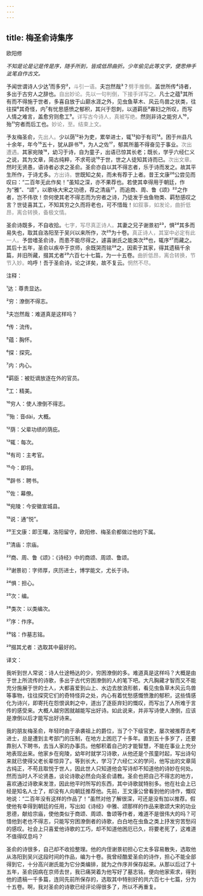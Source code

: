 ```yaml
---
---
---
```

title: 梅圣俞诗集序
---




欧阳修





*不知是论是记是传是序，随手所到，皆成低昂曲折。少年偷见此等文字，便思伸手泚笔自作古文。*





予闻世谓诗人少达¹而多穷²，<font color=gray font-size=0.8rem>斗引一语。</font>夫岂然哉³？<font color=gray font-size=0.8rem>劈手推倒。</font>盖世所传⁴诗者，多出于古穷人之辞也。<font color=gray font-size=0.8rem>自出妙论。先以一句判倒，下接手详写之。</font>凡士之蕴⁵其所有而不得施于世者，多喜自放于山巅水涯之外，见虫鱼草木、风云鸟兽之状类，往往探⁶其奇怪，内⁷有忧思感愤之郁积，其兴于怨刺，以道羁臣⁸寡妇之所叹，而写人情之难言，盖愈穷则愈工⁹。<font color=gray font-size=0.8rem>详写古今诗人，真被写绝。</font>然则非诗之能穷人¹⁰，殆¹¹穷者而后工也。<font color=gray font-size=0.8rem>妙论，至。结束上文。</font>

予友梅圣俞，<font color=gray font-size=0.8rem>先出人。</font>少以荫¹²补为吏，累举进士，辄¹³抑于有司¹⁴。困于州县凡十余年，年今¹⁵五十，犹从辟书¹⁶，为人之佐¹⁷，郁其所蓄不得奋见于事业。<font color=gray font-size=0.8rem>次出遭遇。</font>其家宛陵¹⁸，幼习于诗，自为童子，出语已惊其长老；既长，学乎六经仁义之说，其为文章，简古纯粹，不求苟说¹⁹于世，世之人徒知其诗而已。<font color=gray font-size=0.8rem>次出文章。</font>然时无贤愚，语诗者必求之圣俞。圣俞亦自以其不得志者，乐于诗而发之。故其平生所作，于诗尤多。<font color=gray font-size=0.8rem>方出诗。</font>世既知之矣，而未有荐于上者。昔王文康²⁰公尝见而叹曰：“二百年无此作矣！”虽知之深，亦不果荐也。若使其幸得用于朝廷，作为“雅”、“颂”，以歌咏大宋之功德，荐之清庙²¹，而追商、周、鲁《颂》²²之作者，岂不伟欤！奈何使其老不得志而为穷者之诗，乃徒发于虫鱼物类、羁愁感叹之言？世徒喜其工，不知其穷之久而将老也，可不惜哉！<font color=gray font-size=0.8rem>如叙事，如发论，曲折低昂，离合转换，备极文情。</font>

圣俞诗既多，不自收拾。<font color=gray font-size=0.8rem>七字，写尽真正诗人。</font>其妻之兄子谢景初²³，惧²⁴其多而易失也，取其自洛阳至于吴兴以来所作，次²⁵为十卷。<font color=gray font-size=0.8rem>真正诗人，其室中必定有此一人。</font>予尝嗜圣俞诗，而患不能尽得之，遽喜谢氏之能类次²⁶也，辄序²⁷而藏之。其后十五年，圣俞以疾卒于京师，余既哭而铭²⁸之，因索于其家，得其遗稿千余篇，并旧所藏，掇其尤者²⁹六百七十七篇，为一十五卷。<font color=gray font-size=0.8rem>曲折低昂，离合转换，节节入妙。</font>呜呼！吾于圣俞诗，论之详矣，故不复云。<font color=gray font-size=0.8rem>惘然不尽。</font>

注释：

¹达：尊贵显达。

²穷：潦倒不得志。

³夫岂然哉：难道真是这样吗？

⁴传：流传。

⁵蕴：胸怀。

⁶探：探究。

⁷内：内心。

⁸羁臣：被贬谪放逐在外的官员。

⁹工：精美。

¹⁰穷人：使人潦倒不得志。

¹¹殆：音dài，大概。

¹²荫：父辈功绩的荫庇。

¹³辄：每次。

¹⁴有司：主考官。

¹⁵今：即将。

¹⁶辟书：聘书。

¹⁷佐：幕僚。

¹⁸宛陵：今安徽宣城县。

¹⁹说：通“悦”。

²⁰王文康：即王曙，洛阳留守，欧阳修、梅圣俞都做过他的下属。

²¹清庙：宗庙。

²²商、周、鲁《颂》：《诗经》中的商颂、周颂、鲁颂。

²³谢景初：字师厚，庆历进士，博学能文，尤长于诗。

²⁴惧：担心。

²⁵次：编。

²⁶类次：以类编次。

²⁷序：作序。

²⁸铭：作墓志铭。

²⁹掇其尤者：选取其中最好的。

译文：

我听到世人常说：诗人仕途畅达的少，穷困潦倒的多。难道真是这样吗？大概是由于世上所流传的诗歌，多出于古代穷困潦倒的人的笔下吧。大凡胸藏才智而又不能充分施展于世的士人，大都喜爱到山上、水边去放浪形骸，看见虫鱼草木风云鸟兽等事物，往往探究它们的奇特怪异之处，内心有着忧愁感慨愤激的郁积，这些情感化为诗兴，即寄托在怨恨讽刺之中，道出了逐臣弃妇的慨叹，而写出了人所难于言传的感受来。大概人越穷困就越能写出好诗。如此说来，并非写诗使人潦倒，应该是潦倒以后才能写出好诗来。

我的朋友梅圣俞，年轻时由于承袭祖上的爵位，当了个下级官吏，屡次被推荐去考进士，总是遭到主考部门的压制，在地方上困厄了十多年。直到五十多岁了，还要靠别人下聘书，去当人家的办事员。他郁积着自己的才能智慧，不能在事业上充分地表现出来。他家乡在宛陵，幼年时就学习诗歌，从他还是个孩童时起，写出诗句来就已使得父老长辈惊异了。等到长大，学习了六经仁义的学问，他写出的文章简古纯正，不苟且取悦于世人，因此世人只知道他会写诗却不知道他的诗妙在何处。然而当时人不论贤愚，谈论诗歌必然会向圣俞请教。圣俞也把自己不得志的地方，喜欢通过诗歌来发泄，因此他平时所写的东西，其中诗歌就特别多。他在社会上已经是知名人士了，却没有人向朝廷推荐他。先前，王文康公曾看到他的诗作，慨叹地说：“二百年没有这样的作品了！”虽然对他了解很深，可还是没有加以推荐。假使他有幸得到朝廷的任用，写出如《诗经》中雅、颂那样的作品来歌颂大宋的功业恩德，献给宗庙，使他类似于商颂、周颂、鲁颂等作者，难道不是很伟大的吗？可惜他到老也不得志，只能写穷困潦倒者的诗歌，白白地在虫鱼之类上抒发穷苦愁闷的感叹。社会上只喜爱他诗歌的工巧，却不知道他困厄已久，将要老死了，这难道不值得叹息吗？

圣俞的诗很多，自己却不收拾整理。他的内侄谢景初担心它太多容易散失，选取他从洛阳到吴兴这段时间的作品，编为十卷。我曾经酷爱圣俞的诗作，担心不能全部得到它，十分高兴谢氏能为它分类编排，就为之作序并保存起来。从那以后过了十五年，圣俞因病在京师去世，我已痛哭着为他写好了墓志铭，便向他家索求，得到他的遗稿一千多篇，连同先前所保存的，选取其中特别好的共六百七十七篇，分为十五卷。啊，我对圣俞的诗歌已经评论得很多了，所以不再重复。